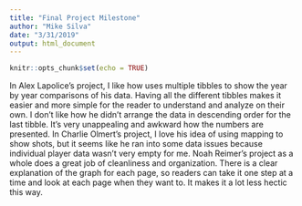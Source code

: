 ```yaml
---
title: "Final Project Milestone"
author: "Mike Silva"
date: "3/31/2019"
output: html_document
---
```


```r
knitr::opts_chunk$set(echo = TRUE)
```

In Alex Lapolice's project, I like how uses multiple tibbles to show the year by year comparisons of his data. Having all the different tibbles makes it easier and more simple for the reader to understand and analyze on their own. I don't like how he didn't arrange the data in descending order for the last tibble. It's very unappealing and awkward how the numbers are presented. 
In Charlie Olmert's project, I love his idea of using mapping to show shots, but it seems like he ran into some data issues because individual player data wasn't very empty for me. 
Noah Reimer's project as a whole does a great job of cleanliness and organization. There is a clear explanation of the graph for each page, so readers can take it one step at a time and look at each page when they want to. It makes it a lot less hectic this way. 